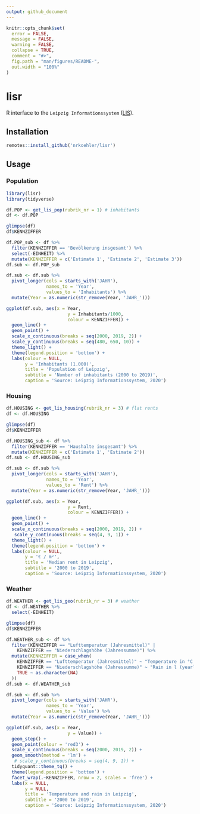 ```yaml
---
output: github_document
---
```


<!-- README.md is generated from README.Rmd. Please edit that file -->

```r
knitr::opts_chunk$set(
  error = FALSE,
  message = FALSE,
  warning = FALSE,
  collapse = TRUE,
  comment = "#>",
  fig.path = "man/figures/README-",
  out.width = "100%"
)
```

# lisr

<!-- badges: start -->

<!-- badges: end -->

R interface to the `Leipzig Informationssystem` ([LIS](https://statistik.leipzig.de/statserv/servod.aspx)).

## Installation

```r
remotes::install_github('nrkoehler/lisr')
```


## Usage

### Population

```r
library(lisr)
library(tidyverse)

df.POP <- get_lis_pop(rubrik_nr = 1) # inhabitants
df <- df.POP

```


```r
glimpse(df)
df$KENNZIFFER
```


```r
df.POP_sub <- df %>% 
  filter(KENNZIFFER == 'Bevölkerung insgesamt') %>% 
  select(-EINHEIT) %>% 
  mutate(KENNZIFFER = c('Estimate 1', 'Estimate 2', 'Estimate 3'))
df.sub <- df.POP_sub
```

```r
df.sub <- df.sub %>% 
  pivot_longer(cols = starts_with('JAHR'),
               names_to = 'Year',
               values_to = 'Inhabitants') %>% 
  mutate(Year = as.numeric(str_remove(Year, 'JAHR_')))
```


```r
ggplot(df.sub, aes(x = Year, 
                       y = Inhabitants/1000,
                       colour = KENNZIFFER)) +
  geom_line() +
  geom_point() +
  scale_x_continuous(breaks = seq(2000, 2019, 2)) +
  scale_y_continuous(breaks = seq(480, 650, 10)) +
  theme_light() +
  theme(legend.position = 'bottom') +
  labs(colour = NULL,
       y = 'Inhabitants (1.000)',
       title = 'Population of Leipzig',
       subtitle = 'Number of inhabitants (2000 to 2019)',
       caption = 'Source: Leipzig Informationssystem, 2020')
```

### Housing

```r
df.HOUSING <- get_lis_housing(rubrik_nr = 3) # flat rents
df <- df.HOUSING
```

```r
glimpse(df)
df$KENNZIFFER
```


```r
df.HOUSING_sub <- df %>% 
  filter(KENNZIFFER == 'Haushalte insgesamt') %>% 
  mutate(KENNZIFFER = c('Estimate 1', 'Estimate 2'))
df.sub <- df.HOUSING_sub  
```

```r
df.sub <- df.sub %>% 
  pivot_longer(cols = starts_with('JAHR'),
               names_to = 'Year',
               values_to = 'Rent') %>% 
  mutate(Year = as.numeric(str_remove(Year, 'JAHR_')))
```


```r
ggplot(df.sub, aes(x = Year, 
                       y = Rent,
                       colour = KENNZIFFER)) +
  geom_line() +
  geom_point() +
  scale_x_continuous(breaks = seq(2000, 2019, 2)) +
   scale_y_continuous(breaks = seq(4, 9, 1)) +
  theme_light() +
  theme(legend.position = 'bottom') +
  labs(colour = NULL,
       y = '€ / m²',
       title = 'Median rent in Leipzig',
       subtitle = '2000 to 2019',
       caption = 'Source: Leipzig Informationssystem, 2020')
```


### Weather

```r
df.WEATHER <- get_lis_geo(rubrik_nr = 3) # weather
df <- df.WEATHER %>% 
  select(-EINHEIT)
```

```r
glimpse(df)
df$KENNZIFFER
```


```r
df.WEATHER_sub <- df %>%
  filter(KENNZIFFER == "Lufttemperatur (Jahresmittel)" |
    KENNZIFFER == "Niederschlagshöhe (Jahressumme)") %>%
  mutate(KENNZIFFER = case_when(
    KENNZIFFER == "Lufttemperatur (Jahresmittel)" ~ "Temperature in °C (yearly mean)",
    KENNZIFFER == "Niederschlagshöhe (Jahressumme)" ~ "Rain in l (yearly sum)",
    TRUE ~ as.character(NA)
  ))
df.sub <- df.WEATHER_sub  
```

```r
df.sub <- df.sub %>% 
  pivot_longer(cols = starts_with('JAHR'),
               names_to = 'Year',
               values_to = 'Value') %>% 
  mutate(Year = as.numeric(str_remove(Year, 'JAHR_')))
```


```r
ggplot(df.sub, aes(x = Year, 
                       y = Value)) +
  geom_step() +
  geom_point(colour = 'red3') +
  scale_x_continuous(breaks = seq(2000, 2019, 2)) +
  geom_smooth(method = 'lm') +
   # scale_y_continuous(breaks = seq(4, 9, 1)) +
  tidyquant::theme_tq() +
  theme(legend.position = 'bottom') +
  facet_wrap(.~KENNZIFFER, nrow = 2, scales = 'free') +
  labs(x = NULL,
       y = NULL,
       title = 'Temperature and rain in Leipzig',
       subtitle = '2000 to 2019',
       caption = 'Source: Leipzig Informationssystem, 2020')
```
